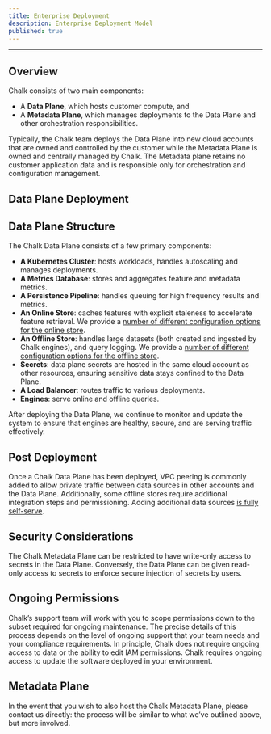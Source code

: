 ```yaml
---
title: Enterprise Deployment
description: Enterprise Deployment Model
published: true
---
```



---


## Overview

Chalk consists of two main components:
- A **Data Plane**, which hosts customer compute, and
- A **Metadata Plane**, which manages deployments to the Data Plane and other orchestration responsibilities.

Typically, the Chalk team deploys the Data Plane into new cloud accounts that are owned and controlled by the customer while the Metadata Plane is owned and centrally managed by Chalk. The Metadata plane retains no customer application data and is responsible only for orchestration and configuration management.

## Data Plane Deployment

<CloudProviderAuth />

## Data Plane Structure

The Chalk Data Plane consists of a few primary components:
- **A Kubernetes Cluster**: hosts workloads, handles autoscaling and manages deployments.
- **A Metrics Database**: stores and aggregates feature and metadata metrics.
- **A Persistence Pipeline**: handles queuing for high frequency results and metrics.
- **An Online Store**: caches features with explicit staleness to accelerate feature retrieval. We provide a [number of different configuration options for the online store](/docs/choosing-online-offline-stores#online-store-options).
- **An Offline Store**: handles large datasets (both created and ingested by Chalk engines), and query logging. We provide a [number of different configuration options for the offline store](/docs/choosing-online-offline-stores#offline-store-options).
- **Secrets**: data plane secrets are hosted in the same cloud account as other resources, ensuring sensitive data stays confined to the Data Plane.
- **A Load Balancer**: routes traffic to various deployments.
- **Engines**: serve online and offline queries.

After deploying the Data Plane, we continue to monitor and update the system to ensure that engines are healthy, secure, and are serving traffic effectively.

## Post Deployment

Once a Chalk Data Plane has been deployed, VPC peering is commonly added to allow private traffic between data sources in other accounts and the Data Plane. Additionally, some offline stores require additional integration steps and permissioning. Adding additional data sources [is fully self-serve](/docs/integrations).

## Security Considerations

The Chalk Metadata Plane can be restricted to have write-only access to secrets in the Data Plane. Conversely, the Data Plane can be given read-only access to secrets to enforce secure injection of secrets by users.

## Ongoing Permissions

Chalk’s support team will work with you to scope permissions down to the subset required for ongoing maintenance. The precise details of this process depends on the level of ongoing support that your team needs and your compliance requirements. In principle, Chalk does not require ongoing access to data or the ability to edit IAM permissions. Chalk requires ongoing access to update the software deployed in your environment.

## Metadata Plane

In the event that you wish to also host the Chalk Metadata Plane, please contact us directly: the process will be similar to what we’ve outlined above, but more involved.
